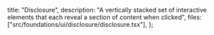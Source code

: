   title: "Disclosure",
  description:
    "A vertically stacked set of interactive elements that each reveal a section of content when clicked",
  files: ["src/foundations/ui/disclosure/disclosure.tsx"],
};
